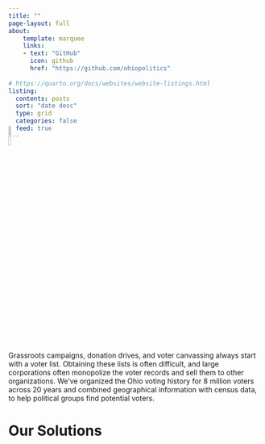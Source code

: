 ```yaml
---
title: ""
page-layout: full
about: 
    template: marquee
    links: 
    - text: "GitHub"
      icon: github
      href: "https://github.com/ohiopolitics"
    
# https://quarto.org/docs/websites/website-listings.html
listing:
  contents: posts
  sort: "date desc"
  type: grid
  categories: false
  feed: true
---
```


<!-- HERO SECTION -->
::: {.column-screen}
![](images/bg_hero.png){style="transform: translateY(-3em); height: 10% !important;"}
:::


Grassroots campaigns, donation drives, and voter canvassing always start with a voter list. Obtaining these lists is often difficult, and large corporations often monopolize the voter records and sell them to other organizations. We've organized the Ohio voting history for 8 million voters across 20 years and combined geographical information with census data, to help political groups find potential voters.

# Our Solutions

<br><br>